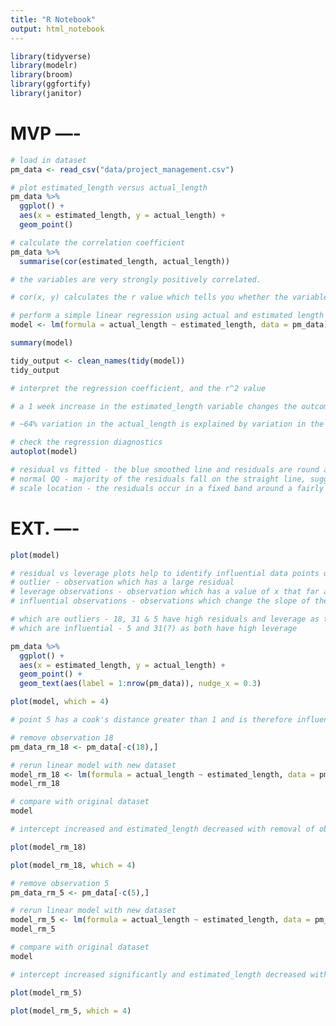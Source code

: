 ```yaml
---
title: "R Notebook"
output: html_notebook
---
```


```r
library(tidyverse)
library(modelr)
library(broom)
library(ggfortify)
library(janitor)
```

# MVP ----

```r
# load in dataset
pm_data <- read_csv("data/project_management.csv")
```

```r
# plot estimated_length versus actual_length
pm_data %>% 
  ggplot() +
  aes(x = estimated_length, y = actual_length) +
  geom_point()
```

```r
# calculate the correlation coefficient
pm_data %>% 
  summarise(cor(estimated_length, actual_length))

# the variables are very strongly positively correlated.

# cor(x, y) calculates the r value which tells you whether the variables are correlated, whether positively or negatively, and how weak or strong the correlation is, if at all
```

```r
# perform a simple linear regression using actual and estimated length variables
model <- lm(formula = actual_length ~ estimated_length, data = pm_data)

summary(model)
```

```r
tidy_output <- clean_names(tidy(model))
tidy_output
```

```r
# interpret the regression coefficient, and the r^2 value

# a 1 week increase in the estimated_length variable changes the outcome/response variable by 1.22 weeks (b1)

# ~64% variation in the actual_length is explained by variation in the estimated_length (explanatory variable)
```

```r
# check the regression diagnostics
autoplot(model)

# residual vs fitted - the blue smoothed line and residuals are round about 0
# normal QQ - majority of the residuals fall on the straight line, suggests the distribution is normal
# scale location - the residuals occur in a fixed band around a fairly constant blue line
```

# EXT. ----

```r
plot(model)

# residual vs leverage plots help to identify influential data points on the model. Outliers could be influential, but not always, some points in the normal range in the model could also be highly influential.
# outlier - observation which has a large residual
# leverage observations - observation which has a value of x that far away from the mean of x
# influential observations - observations which change the slope of the line, or the fit of the model

# which are outliers - 18, 31 & 5 have high residuals and leverage as they lie close to or outwith the dashed red lines (cook's distance). 
# which are influential - 5 and 31(?) as both have high leverage
```
```r
pm_data %>% 
  ggplot() +
  aes(x = estimated_length, y = actual_length) +
  geom_point() +
  geom_text(aes(label = 1:nrow(pm_data)), nudge_x = 0.3)
```

```r
plot(model, which = 4)

# point 5 has a cook's distance greater than 1 and is therefore influential
```

```r
# remove observation 18
pm_data_rm_18 <- pm_data[-c(18),]

# rerun linear model with new dataset
model_rm_18 <- lm(formula = actual_length ~ estimated_length, data = pm_data_rm_18)
model_rm_18

# compare with original dataset
model

# intercept increased and estimated_length decreased with removal of observation 18, it doesn't appear from this that observation 18 is influential

plot(model_rm_18)

plot(model_rm_18, which = 4)
```

```r
# remove observation 5
pm_data_rm_5 <- pm_data[-c(5),]

# rerun linear model with new dataset
model_rm_5 <- lm(formula = actual_length ~ estimated_length, data = pm_data_rm_5)
model_rm_5

# compare with original dataset
model

# intercept increased significantly and estimated_length decreased with removal of observation 5, suggesting observation 5 is influential!

plot(model_rm_5)

plot(model_rm_5, which = 4)
```

